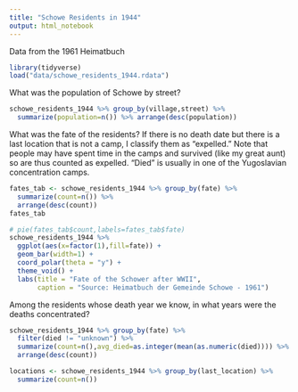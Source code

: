 ```yaml
---
title: "Schowe Residents in 1944"
output: html_notebook
---
```

Data from the 1961 Heimatbuch

```r
library(tidyverse)
load("data/schowe_residents_1944.rdata")
```
What was the population of Schowe by street?
```r
schowe_residents_1944 %>% group_by(village,street) %>% 
  summarize(population=n()) %>% arrange(desc(population))
```

What was the fate of the residents?  If there is no death date but there is a last location that is not a camp, I classify them as "expelled."  Note that people may have spent time in the camps and survived (like my great aunt) so are thus counted as expelled.  "Died" is usually in one of the Yugoslavian concentration camps.
```r
fates_tab <- schowe_residents_1944 %>% group_by(fate) %>% 
  summarize(count=n()) %>% 
  arrange(desc(count))
fates_tab

```
```r
# pie(fates_tab$count,labels=fates_tab$fate)
schowe_residents_1944 %>% 
  ggplot(aes(x=factor(1),fill=fate)) + 
  geom_bar(width=1) + 
  coord_polar(theta = "y") + 
  theme_void() +
  labs(title = "Fate of the Schower after WWII",
       caption = "Source: Heimatbuch der Gemeinde Schowe - 1961")
```

Among the residents whose death year we know, in what years were the deaths concentrated?
```r
schowe_residents_1944 %>% group_by(fate) %>% 
  filter(died != "unknown") %>% 
  summarize(count=n(),avg_died=as.integer(mean(as.numeric(died)))) %>% 
  arrange(desc(count))
```


```r
locations <- schowe_residents_1944 %>% group_by(last_location) %>% 
  summarize(count=n())
  
```

